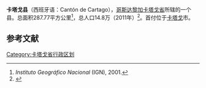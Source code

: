 {{Infobox settlement
| name                    = 卡塔戈县
| native_name             = Cantón de Cartago
| settlement_type         = 县
| image_skyline           = Old-ruins-in-cartago-daniel-vargas19.jpg
| imagesize               = 
| image_caption           = 
| image_flag              = Bandera de Cartago (Costa Rica).svg
| flag_size               = 
| image_shield            = Escudo de Cartago (Costa Rica).svg
| shield_size             = 
| pushpin_map             = Costa Rica
| pushpin_label_position  = 
| pushpin_map_caption     = 在哥斯达黎加的位置
| latd  =9 |latm  =51  |lats  =09 |latNS  = N 
| longd =83   |longm =55 |longs =26 |longEW = W 
| coordinates_type        = region:ES_type:city
| coordinates_display     = inline,title
| image_map               = Costa Rica - Cartago - Cartago.svg
| map_caption             = 在卡塔戈省的位置
| subdivision_type        = 国家
| subdivision_name        = 哥斯达黎加
| subdivision_type1       = [[哥斯达黎加行政区划|省]]
| subdivision_name1       = [[卡塔戈省|卡塔戈省]]
| area_total_km2          = 287.77
| elevation_m             = 262
| population_total        = 147 898
| population_as_of        = 2011年
| population_density_km2  = auto
| postal_code             = 
| footnotes               = 
}}
'''卡塔戈县'''（西班牙语：Cantón de Cartago），[[哥斯达黎加|哥斯达黎加]][[卡塔戈省|卡塔戈省]]所辖的一个县。总面积287.77平方公里<ref>''Instituto Geográfico Nacional'' (IGN), 2001.</ref>，总人口14.8万（2011年）<ref name="Censo">{{cite web |url=http://www.cipacdh.org/pdf/Resultados_Generales_Censo_2011.pdf |format=PDF |title=Resultados generales Censo Nacional de Población y Vivienda 2011 |editor=Instituto Nacional de Estadística y Censos |accessdate=2014年2月11日 |archive-date=2015年4月12日 |archive-url=https://web.archive.org/web/20150412063340/http://www.cipacdh.org/pdf/Resultados_Generales_Censo_2011.pdf |dead-url=no }}</ref>。首付位于[[卡塔戈|卡塔戈]]市。

==参考文献==
{{reflist}}

{{哥斯大黎加省份}}
[[Category:卡塔戈省行政区划|Category:卡塔戈省行政区划]]